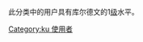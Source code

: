 {{Empty category}}
此分类中的用户具有库尔德文的1[[Wikipedia:巴別#開始使用巴別語言模板|级]]水平。
[[Category:ku_使用者|Category:ku 使用者]]